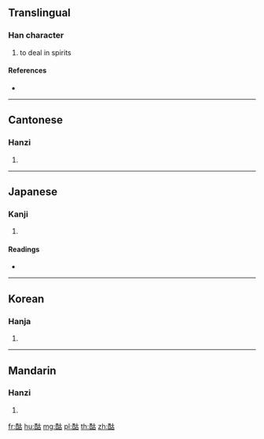 {{character info/new}}
==Translingual==

===Han character===
{{Han char|rn=164|rad=酉|as=05|sn=12|four=14660|canj=MWJR}}

# to deal in spirits

====References====
* {{Han ref|kx=1282.050|dkj=39829|dj=1782.050|hdz=63578.010|uh=9164|ud=37220|bh=DC5E|bd=56414}}

----

==Cantonese==

===Hanzi===
{{yue-hanzi|jyut=|y=gu1}}

# {{defn|lang=yue|sort=酉05}}

----

==Japanese==

===Kanji===
{{ja-kanji|grade=|rs=酉05}}

# {{defn|lang=ja|sort=酉05}}

====Readings====
* {{ja-readings|on=[[こ]] (ko), [[く]] (ku), [[ご]] (go)|kun=[[ひとよざけ]] (hitoyozake)|nanori=}}

----

==Korean==

===Hanja===
{{ko-hanja|hangeul=고|eumhun=|rv=go|mr=ko|y=ko}}

# {{defn|lang=ko|sort=酉05}}

----

==Mandarin==

===Hanzi===
{{cmn-hanzi|pin=[[gū]] ([[gu1]]), [[pō]] ([[po1]])|wg=ku<sup>1</sup>, p'o<sup>1</sup>}}

# {{defn|lang=cmn|sort=酉05}}

[[fr:酤]]
[[hu:酤]]
[[mg:酤]]
[[pl:酤]]
[[th:酤]]
[[zh:酤]]